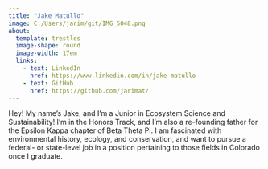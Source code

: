 ```yaml
---
title: "Jake Matullo"
image: C:/Users/jarim/git/IMG_5048.png
about:
  template: trestles
  image-shape: round
  image-width: 17em
  links:
    - text: LinkedIn
      href: https://www.linkedin.com/in/jake-matullo
    - text: GitHub
      href: https://github.com/jarimat/
---
```


Hey! My name's Jake, and I'm a Junior in Ecosystem Science and Sustainability! I'm in the Honors Track, and I'm also a re-founding father for the Epsilon Kappa chapter of Beta Theta Pi. I am fascinated with environmental history, ecology, and conservation, and want to pursue a federal- or state-level job in a position pertaining to those fields in Colorado once I graduate.
